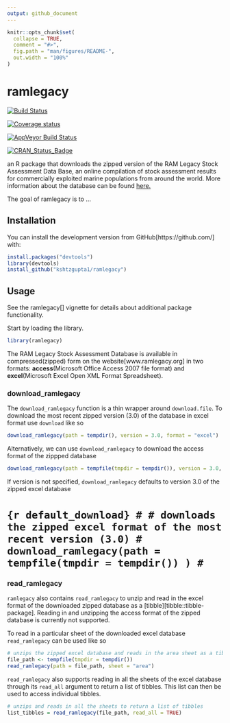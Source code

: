 ```yaml
---
output: github_document
---
```


<!-- README.md is generated from README.Rmd. Please edit that file -->

```r
knitr::opts_chunk$set(
  collapse = TRUE,
  comment = "#>",
  fig.path = "man/figures/README-",
  out.width = "100%"
)
```
# ramlegacy


[![Build Status](https://travis-ci.com/kshtzgupta1/ramlegacy.svg?branch=master)](https://travis-ci.com/kshtzgupta1/ramlegacy)

[![Coverage status](https://codecov.io/gh/kshtzgupta1/ramlegacy/branch/master/graph/badge.svg)](https://codecov.io/github/kshtzgupta1/ramlegacy?branch=master)

[![AppVeyor Build Status](https://ci.appveyor.com/api/projects/status/github/kshtzgupta1/ramlegacy?branch=master&svg=true)](https://ci.appveyor.com/project/kshtzgupta1/ramlegacy)

[![CRAN_Status_Badge](http://www.r-pkg.org/badges/version/ramlegacy)](https://cran.r-project.org/package=ramlegacy)

an R package that downloads the zipped version of the RAM Legacy Stock Assessment Data Base, an online compilation of stock assessment results for commercially exploited marine populations from around the world. More information about the database can be found [here.](www.ramlegacy.org)

The goal of ramlegacy is to ...

## Installation


You can install the development version from GitHub[https://github.com/] with:

```r
install.packages("devtools")
library(devtools)
install_github("kshtzgupta1/ramlegacy")
```

## Usage
See the ramlegacy[] vignette for details about additional package functionality.

Start by loading the library.

```r
library(ramlegacy)
```

The RAM Legacy Stock Assessment Database is available in compressed(zipped) form on the website[www.ramlegacy.org] in two formats: **access**(Microsoft Office Access 2007 file format)  and **excel**(Microsoft Excel Open XML Format Spreadsheet). 

### download_ramlegacy
The `download_ramlegacy` function is a thin wrapper around `download.file`. To download the most recent zipped version (3.0) of the database in excel format use `download` like so

```r
download_ramlegacy(path = tempdir(), version = 3.0, format = "excel")
```

Alternatively, we can use `download_ramlegacy` to download the access format of the zippped database

```r
download_ramlegacy(path = tempfile(tmpdir = tempdir()), version = 3.0, format = "access")
```
If version is not specified, `download_ramlegacy` defaults to version 3.0 of the zipped excel database

# ```{r default_download}
# # downloads the zipped excel format of the most recent version (3.0)
# download_ramlegacy(path = tempfile(tmpdir = tempdir()) )
# ```

### read_ramlegacy
`ramlegacy` also contains `read_ramlegacy` to unzip and read in the excel format of the downloaded zipped database as a [tibble][tibble::tibble-package]. Reading in and unzipping the access format of the zipped database is currently not supported.

To read in a particular sheet of the downloaded excel database `read_ramlegacy` can be used like so

```r
# unzips the zipped excel database and reads in the area sheet as a tibble
file_path <- tempfile(tmpdir = tempdir())
read_ramlegacy(path = file_path, sheet = "area")
```

`read_ramlegacy` also supports reading in all the sheets of the excel database through its `read_all` argument to return a list of tibbles. This list can then be used to access individual tibbles.

```r
# unzips and reads in all the sheets to return a list of tibbles
list_tibbles = read_ramlegacy(file_path, read_all = TRUE)
```
